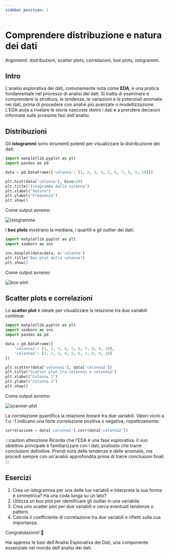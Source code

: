 ```yaml
---
sidebar_position: 1
---
```


# Comprendere distribuzione e natura dei dati
Argomenti: distribuzioni, scatter plots, correlazioni, box plots, istogrammi.

## Intro

L'analisi esplorativa dei dati, comunemente nota come **EDA**, è una pratica fondamentale nel processo di analisi dei dati. Si tratta di esaminare e comprendere la struttura, le tendenze, le variazioni e le potenziali anomalie nei dati, prima di procedere con analisi più avanzate o modellizzazione. L'EDA aiuta a rivelare le storie nascoste dietro i dati e a prendere decisioni informate sulle prossime fasi dell'analisi.

## Distribuzioni

Gli **istogrammi** sono strumenti potenti per visualizzare la distribuzione dei dati:

```python
import matplotlib.pyplot as plt
import pandas as pd

data = pd.DataFrame({'colonna': [1, 2, 3, 4, 5, 6, 7, 8, 9, 10]})

plt.hist(data['colonna'], bins=30)
plt.title("Istogramma della colonna")
plt.xlabel("Valore")
plt.ylabel("Frequenza")
plt.show()
```

Come output avremo:

![istogramma](./istogramma.png)

I **box plots** mostrano la mediana, i quartili e gli outlier dei dati:

```python
import matplotlib.pyplot as plt
import seaborn as sns

sns.boxplot(data=data, x='colonna')
plt.title("Box plot della colonna")
plt.show()
```
Come output avremo:

![box-plot](./box-plot.png)

## Scatter plots e correlazioni

Lo **scatter plot** è ideale per visualizzare la relazione tra due variabili continue:

```python
import matplotlib.pyplot as plt
import seaborn as sns
import pandas as pd

data = pd.DataFrame({
    'colonna1': [1, 2, 3, 4, 5, 6, 7, 8, 9, 10],
    'colonna2': [1, 2, 3, 4, 5, 6, 7, 8, 9, 10]
})

plt.scatter(data['colonna1'], data['colonna2'])
plt.title("Scatter plot tra colonna1 e colonna2")
plt.xlabel("Colonna 1")
plt.ylabel("Colonna 2")
plt.show()
```

Come output avremo:

![scanner-plot](./scanner-plot.png)

La correlazione quantifica la relazione lineare tra due variabili. Valori vicini a 1 o -1 indicano una forte correlazione positiva o negativa, rispettivamente:

```python
correlazione = data['colonna1'].corr(data['colonna2'])
```

:::caution attenzione 
Ricorda che l'EDA è una fase esplorativa. Il suo obiettivo principale è familiarizzare con i dati, piuttosto che trarre conclusioni definitive. Prendi nota delle tendenze e delle anomalie, ma procedi sempre con un'analisi approfondita prima di trarre conclusioni finali. 
:::

## Esercizi

1.  Crea un istogramma per una delle tue variabili e interpreta la sua forma: è simmetrica? Ha una coda lunga su un lato?
2.  Utilizza un box plot per identificare gli outlier in una variabile.
3.  Crea uno scatter plot per due variabili e cerca eventuali tendenze o pattern.
4.  Calcola il coefficiente di correlazione tra due variabili e rifletti sulla sua importanza.

Congratulazioni! 🎉

Hai appreso le basi dell'Analisi Esplorativa dei Dati, una componente essenziale nel mondo dell'analisi dei dati.